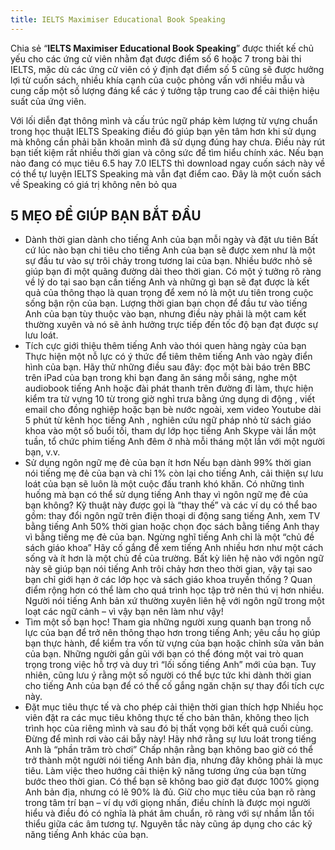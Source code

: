 ---
title: IELTS Maximiser Educational Book Speaking
---

Chia sẻ “**IELTS Maximiser Educational Book Speaking**” được thiết kế chủ yếu cho các ứng cử viên nhằm đạt được điểm số 6 hoặc 7 trong bài thi IELTS, mặc dù các ứng cử viên có ý định đạt điểm số 5 cũng sẽ được hưởng lợi từ cuốn sách, nhiều khía cạnh của cuộc phỏng vấn với nhiều mẫu và cung cấp một số lượng đáng kể các ý tưởng tập trung cao để cải thiện hiệu suất của ứng viên.

Với lối diễn đạt thông mình và cấu trúc ngữ pháp kèm lượng từ vựng chuẩn trong học thuật IELTS Speaking điều đó giúp bạn yên tâm hơn khi sử dụng mà không cần phải băn khoăn mình đã sử dụng đúng hay chưa. Điều này rút bạn tiết kiệm rất nhiều thời gian và công sức để tìm hiểu chính xác. Nếu bạn nào đang có mục tiêu 6.5 hay 7.0 IELTS thì download ngay cuốn sách này về có thể tự luyện IELTS Speaking mà vẫn đạt điểm cao. Đây là một cuốn sách về Speaking có giá trị không nên bỏ qua

## 5 MẸO ĐỂ GIÚP BẠN BẮT ĐẦU
- Dành thời gian dành cho tiếng Anh của bạn mỗi ngày và đặt ưu tiên
Bất cứ lúc nào bạn chi tiêu cho tiếng Anh của bạn sẽ được xem như là một sự đầu tư vào sự trôi chảy trong tương lai của bạn. Nhiều bước nhỏ sẽ giúp bạn đi một quãng đường dài theo thời gian. Có một ý tưởng rõ ràng về lý do tại sao bạn cần tiếng Anh và những gì bạn sẽ đạt được là kết quả của thông thạo là quan trọng để xem nó là một ưu tiên trong cuộc sống bận rộn của bạn. Lượng thời gian bạn chọn để đầu tư vào tiếng Anh của bạn tùy thuộc vào bạn, nhưng điều này phải là một cam kết thường xuyên và nó sẽ ảnh hưởng trực tiếp đến tốc độ bạn đạt được sự lưu loát.
- Tích cực giới thiệu thêm tiếng Anh vào thói quen hàng ngày của bạn
Thực hiện một nỗ lực có ý thức để tiêm thêm tiếng Anh vào ngày điển hình của bạn. Hãy thử những điều sau đây: đọc một bài báo trên BBC trên iPad của bạn trong khi bạn đang ăn sáng mỗi sáng, nghe một audiobook tiếng Anh hoặc đài phát thanh trên đường đi làm, thực hiện kiểm tra từ vựng 10 từ trong giờ nghỉ trưa bằng ứng dụng di động , viết email cho đồng nghiệp hoặc bạn bè nước ngoài, xem video Youtube dài 5 phút từ kênh học tiếng Anh , nghiên cứu ngữ pháp nhỏ từ sách giáo khoa vào một số buổi tối, tham dự lớp học tiếng Anh Skype vài lần một tuần, tổ chức phim tiếng Anh đêm ở nhà mỗi tháng một lần với một người bạn, v.v.
- Sử dụng ngôn ngữ mẹ đẻ của bạn ít hơn
Nếu bạn dành 99% thời gian nói tiếng mẹ đẻ của bạn và chỉ 1% còn lại cho tiếng Anh, cải thiện sự lưu loát của bạn sẽ luôn là một cuộc đấu tranh khó khăn. Có những tình huống mà bạn có thể sử dụng tiếng Anh thay vì ngôn ngữ mẹ đẻ của bạn không? Kỹ thuật này được gọi là “thay thế” và các ví dụ có thể bao gồm: thay đổi ngôn ngữ trên điện thoại di động sang tiếng Anh, xem TV bằng tiếng Anh 50% thời gian hoặc chọn đọc sách bằng tiếng Anh thay vì bằng tiếng mẹ đẻ của bạn.
Ngừng nghĩ tiếng Anh chỉ là một “chủ đề sách giáo khoa”
Hãy cố gắng để xem tiếng Anh nhiều hơn như một cách sống và ít hơn là một chủ đề của trường. Bất kỳ liên hệ nào với ngôn ngữ này sẽ giúp bạn nói tiếng Anh trôi chảy hơn theo thời gian, vậy tại sao bạn chỉ giới hạn ở các lớp học và sách giáo khoa truyền thống ? Quan điểm rộng hơn có thể làm cho quá trình học tập trở nên thú vị hơn nhiều. Người nói tiếng Anh bản xứ thường xuyên liên hệ với ngôn ngữ trong một loạt các ngữ cảnh – vì vậy bạn nên làm như vậy!
- Tìm một số bạn học!
Tham gia những người xung quanh bạn trong nỗ lực của bạn để trở nên thông thạo hơn trong tiếng Anh; yêu cầu họ giúp bạn thực hành, để kiểm tra vốn từ vựng của bạn hoặc chỉnh sửa văn bản của bạn. Những người gần gũi với bạn có thể đóng một vai trò quan trọng trong việc hỗ trợ và duy trì “lối sống tiếng Anh” mới của bạn. Tuy nhiên, cũng lưu ý rằng một số người có thể bực tức khi dành thời gian cho tiếng Anh của bạn để có thể cố gắng ngăn chặn sự thay đổi tích cực này.
- Đặt mục tiêu thực tế và cho phép cải thiện thời gian thích hợp
Nhiều học viên đặt ra các mục tiêu không thực tế cho bản thân, không theo lịch trình học của riêng mình và sau đó bị thất vọng bởi kết quả cuối cùng. Đừng để mình rơi vào cái bẫy này!
Hãy nhớ rằng sự lưu loát trong tiếng Anh là “phần trăm trò chơi”
Chấp nhận rằng bạn không bao giờ có thể trở thành một người nói tiếng Anh bản địa, nhưng đây không phải là mục tiêu. Làm việc theo hướng cải thiện kỹ năng tương ứng của bạn từng bước theo thời gian. Có thể bạn sẽ không bao giờ đạt được 100% giọng Anh bản địa, nhưng có lẽ 90% là đủ. Giữ cho mục tiêu của bạn rõ ràng trong tâm trí bạn – ví dụ với giọng nhấn, điều chính là được mọi người hiểu và điều đó có nghĩa là phát âm chuẩn, rõ ràng với sự nhầm lẫn tối thiểu giữa các âm tương tự. Nguyên tắc này cũng áp dụng cho các kỹ năng tiếng Anh khác của bạn.